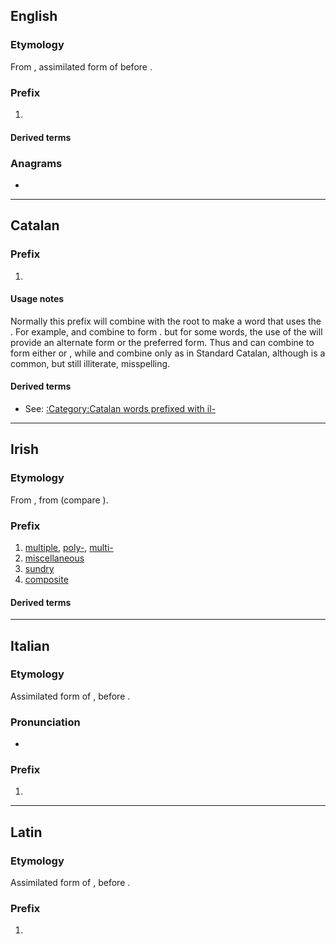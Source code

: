 {{also|Appendix:Variations of "il"}}
==English==

===Etymology===
From {{etyl|la|en}} {{m|la|il-}}, assimilated form of {{m|la|in-}} before {{m|la||l-}}.

===Prefix===
{{en-prefix}}

# {{non-gloss definition|[[not]]; a form of the prefix [[in-]], used before ''l''}}

====Derived terms====
{{prefixsee|en}}

===Anagrams===
* {{anagrams|en|-li-|Li|li}}

----

==Catalan==

===Prefix===
{{head|ca|prefix}}

# {{ca-form of|Form used before a root beginning with the letter ''l''|in-}}

====Usage notes====
Normally this prefix will combine with the root to make a word that uses the {{m|ca|ela geminada}}. For example, {{m|ca|il-}} and {{m|ca|legal}} combine to form {{m|ca|il·legal}}. but for some words, the use of the {{m|ca|ela palatal}} will provide an alternate form or the preferred form. Thus {{m|ca||il-}} and {{m|ca|legible}} can combine to form either {{m|ca|illegible}} or {{m|ca|il·legible}}, while {{m|ca||il-}} and {{m|ca|letrat||literate}} combine only as {{m|ca|illetrat||illiterate}} in Standard Catalan, although {{m|ca|il·letrat}} is a common, but still illiterate, misspelling.

====Derived terms====
* See: [[:Category:Catalan words prefixed with il-]]

----

==Irish==

===Etymology===
From {{inh|ga|sga|il||much, many}}, from {{inh|ga|ine-pro|*pelh₁-}} (compare {{cog|grc|πολύς||much}}).

===Prefix===
{{head|ga|prefix}}

# [[multiple]], [[poly-]], [[multi-]]
# [[miscellaneous]]
# [[sundry]]
# [[composite]]

====Derived terms====
{{prefixsee|ga}}

----

==Italian==

===Etymology===
Assimilated form of {{m|it|in-}}, before {{m|it||l-}}.

===Pronunciation===
* {{IPA|lang=it|/il/|[il̺]}}

===Prefix===
{{head|it|prefix}}

# {{alternative form of|in-|lang=it}}

----

==Latin==

===Etymology===
Assimilated form of {{m|la|in-}}, before {{m|la||l-}}.

===Prefix===
{{head|la|prefix}}

# {{alternative form of|in-|lang=la}}